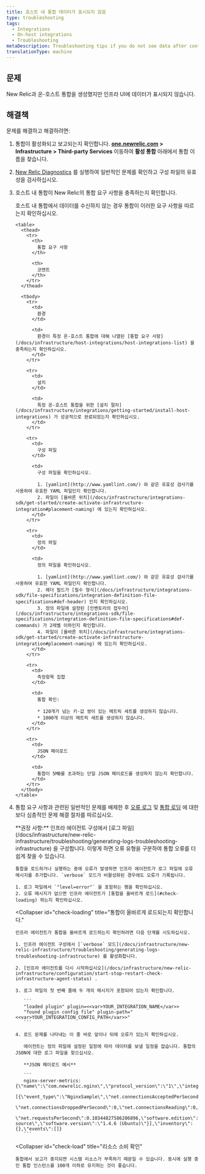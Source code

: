 ```yaml
---
title: 호스트 내 통합 데이터가 표시되지 않음
type: troubleshooting
tags:
  - Integrations
  - On-host integrations
  - Troubleshooting
metaDescription: Troubleshooting tips if you do not see data after configuring your on-host New Relic infrastructure integration.
translationType: machine
---
```


## 문제

New Relic과 온-호스트 통합을 생성했지만 인프라 UI에 데이터가 표시되지 않습니다.

## 해결책

문제를 해결하고 해결하려면:

1. 통합이 활성화되고 보고되는지 확인합니다. **[one.newrelic.com](https://one.newrelic.com) > Infrastructure > Third-party Services** 이동하여 **활성 통합** 아래에서 통합 이름을 찾습니다.

2. [New Relic Diagnostics](/docs/agents/manage-apm-agents/troubleshooting/new-relic-diagnostics) 를 실행하여 일반적인 문제를 확인하고 구성 파일의 유효성을 검사하십시오.

3. 호스트 내 통합이 New Relic의 통합 요구 사항을 충족하는지 확인합니다.

   <CollapserGroup>
     <Collapser
       id="requirements"
       title="통합 요구 사항 문제 해결"
     >
       호스트 내 통합에서 데이터를 수신하지 않는 경우 통합이 이러한 요구 사항을 따르는지 확인하십시오.

       <table>
         <thead>
           <tr>
             <th>
               통합 요구 사항
             </th>

             <th>
               코멘트
             </th>
           </tr>
         </thead>

         <tbody>
           <tr>
             <td>
               환경
             </td>

             <td>
               환경이 특정 온-호스트 통합에 대해 나열된 [통합 요구 사항](/docs/infrastructure/host-integrations/host-integrations-list) 을 충족하는지 확인하십시오.
             </td>
           </tr>

           <tr>
             <td>
               설치
             </td>

             <td>
               특정 온-호스트 통합을 위한 [설치 절차](/docs/infrastructure/integrations/getting-started/install-host-integrations) 가 성공적으로 완료되었는지 확인하십시오.
             </td>
           </tr>

           <tr>
             <td>
               구성 파일
             </td>

             <td>
               구성 파일을 확인하십시오.

               1. [yamlint](http://www.yamllint.com/) 와 같은 유효성 검사기를 사용하여 유효한 YAML 파일인지 확인합니다.
               2. 파일이 [올바른 위치](/docs/infrastructure/integrations-sdk/get-started/create-activate-infrastructure-integration#placement-naming) 에 있는지 확인하십시오.
             </td>
           </tr>

           <tr>
             <td>
               정의 파일
             </td>

             <td>
               정의 파일을 확인하십시오.

               1. [yamlint](http://www.yamllint.com/) 와 같은 유효성 검사기를 사용하여 유효한 YAML 파일인지 확인합니다.
               2. 헤더 필드가 [필수 형식](/docs/infrastructure/integrations-sdk/file-specifications/integration-definition-file-specifications#def-header) 인지 확인하십시오.
               3. 정의 파일에 설정된 [인벤토리의 접두어](/docs/infrastructure/integrations-sdk/file-specifications/integration-definition-file-specifications#def-commands) 가 2레벨 이하인지 확인합니다.
               4. 파일이 [올바른 위치](/docs/infrastructure/integrations-sdk/get-started/create-activate-infrastructure-integration#placement-naming) 에 있는지 확인하십시오.
             </td>
           </tr>

           <tr>
             <td>
               측정항목 집합
             </td>

             <td>
               통합 확인:

               * 120개가 넘는 키-값 쌍이 있는 메트릭 세트를 생성하지 않습니다.
               * 1000개 이상의 메트릭 세트를 생성하지 않습니다.
             </td>
           </tr>

           <tr>
             <td>
               JSON 페이로드
             </td>

             <td>
               통합이 5MB를 초과하는 단일 JSON 페이로드를 생성하지 않는지 확인합니다.
             </td>
           </tr>
         </tbody>
       </table>
     </Collapser>
   </CollapserGroup>

4. 통합 요구 사항과 관련된 일반적인 문제를 배제한 후 [오류 로그](#check-errors) 및 [통합 로딩](#check-loading) 에 대한 보다 심층적인 문제 해결 절차를 따르십시오.

   <CollapserGroup>
     <Collapser
       id="check-errors"
       title="통합 로그 파일에서 오류 메시지 확인"
     >
       **권장 사항:** 인프라 에이전트 구성에서 [로그 파일](/docs/infrastructure/new-relic-infrastructure/troubleshooting/generating-logs-troubleshooting-infrastructure) 을 구성합니다. 이렇게 하면 오류 유형을 구분하여 통합 오류를 더 쉽게 찾을 수 있습니다.

       통합을 로드하거나 실행하는 중에 오류가 발생하면 인프라 에이전트가 로그 파일에 오류 메시지를 추가합니다. `verbose` 모드가 비활성화된 경우에도 오류가 기록됩니다.

       1. 로그 파일에서 `"level=error"` 을 포함하는 행을 확인하십시오.
       2. 오류 메시지가 없으면 인프라 에이전트가 [통합을 올바르게 로드](#check-loading) 하는지 확인하십시오.
     </Collapser>

     <Collapser
       id="check-loading"
       title="통합이 올바르게 로드되는지 확인합니다."
     >
       인프라 에이전트가 통합을 올바르게 로드하는지 확인하려면 다음 단계를 시도하십시오.

       1. 인프라 에이전트 구성에서 [`verbose` 모드](/docs/infrastructure/new-relic-infrastructure/troubleshooting/generating-logs-troubleshooting-infrastructure) 를 활성화합니다.

       2. [인프라 에이전트를 다시 시작하십시오](/docs/infrastructure/new-relic-infrastructure/configuration/start-stop-restart-check-infrastructure-agent-status) .

       3. 로그 파일의 첫 번째 줄에 두 개의 메시지가 포함되어 있는지 확인합니다.

          ```
          "loaded plugin" plugin=<<var>YOUR_INTEGRATION_NAME</var>>
          "found plugin config file" plugin-path="<<var>YOUR_INTEGRATION_CONFIG_PATH</var>>"
          ```

       4. 로드 문제를 나타내는 이 줄 바로 앞이나 뒤에 오류가 있는지 확인하십시오.

          에이전트는 정의 파일에 설정된 일정에 따라 데이터를 보낼 일정을 잡습니다. 통합의 JSON에 대한 로그 파일을 찾으십시오.

          **JSON 페이로드 예시**

          ```
          nginx-server-metrics: {\"name\":\"com.newrelic.nginx\",\"protocol_version\":\"1\",\"integration_version\":\"0.5.0\",\"metrics\":
          [{\"event_type\":\"NginxSample\",\"net.connectionsAcceptedPerSecond\":0.10344827586206896,\"net.connectionsActive\":1,
          \"net.connectionsDroppedPerSecond\":0,\"net.connectionsReading\":0,\"net.connectionsWaiting\":0,\"net.connectionsWriting\":1,
          \"net.requestsPerSecond\":0.10344827586206896,\"software.edition\":\"open source\",\"software.version\":\"1.4.6 (Ubuntu)\"}],\"inventory\":{},\"events\":[]}
          ```
     </Collapser>

     <Collapser
       id="check-load"
       title="리소스 소비 확인"
     >
       통합에서 보고가 중지되면 시스템 리소스가 부족하기 때문일 수 있습니다. 동시에 실행 중인 통합 인스턴스를 100개 이하로 유지하는 것이 좋습니다.
     </Collapser>
   </CollapserGroup>